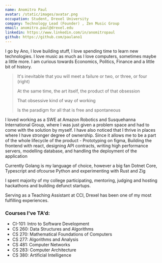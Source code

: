 ```yaml
---
name: Anomitro Paul
avatar: /static/images/avatar.png
occupation: Student, Drexel University
company: Technology Lead (Founder) , Zen Music Group
email: anomitro.paul@drexel.edu
linkedin: https://www.linkedin.com/in/anomitropaul
github: https://github.com/paulano1
---
```


I go by Ano, I love building stuff, I love spending time to learn new technologies. I love music as much as I love computers, sometimes maybe a little more.
I am curious towards Economics, Politics, Finance and a little bit of history.

> It's inevitable that you will meet a failure or two, or three, or four (right)
>
> At the same time, the art itself, the product of that obsession
>
> That obsessive kind of way of working
>
> Is the paradigm for all that is free and spontaneous

I loved working as a SWE at Amazon Robotics and Susquehanna International Group, where I was just given a problem space and had to come with the solution by myself.
I have also noticed that I thrive in places where I have stronger degree of ownership. Since it allows me to be a part of the whole lifecycle of the product - Prototyping on figma, Building the frontend with react, designing API contracts, writing high performance servers, modelling database, and handling the deployment of the application

Currently Golang is my language of choice, however a big fan Dotnet Core, Typescript and ofcourse Python and experimenting with Rust and Zig

I spent majority of my college participating, mentoring, judging and hosting hackathons and building defunct startups.

Serving as a Teaching Assistant at CCI, Drexel has been one of my most fulfilling experiences.

### Courses I've TA'd:

- CI-101: Intro to Software Development
- CS 260: Data Structures and Algorithms
- CS 270: Mathematical Foundations of Computers
- CS 277: Algorithms and Analysis
- CS 481: Computer Networks
- CS 283: Computer Architecture
- CS 380: Artificial Intelligence
